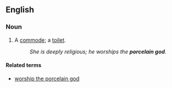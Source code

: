 ==English==

===Noun===
{{en-noun|head=[[porcelain]] [[god]]}}

# {{context|slang|humorous|colloquial|lang=en}} A [[commode]]; a [[toilet]].
#: ''She is deeply religious; he worships the '''porcelain god'''.''

====Related terms====
* [[worship the porcelain god]]